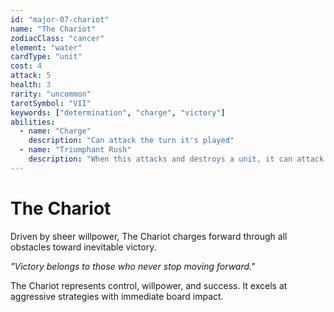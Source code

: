 ```yaml
---
id: "major-07-chariot"
name: "The Chariot"
zodiacClass: "cancer"
element: "water"
cardType: "unit"
cost: 4
attack: 5
health: 3
rarity: "uncommon"
tarotSymbol: "VII"
keywords: ["determination", "charge", "victory"]
abilities:
  - name: "Charge"
    description: "Can attack the turn it's played"
  - name: "Triumphant Rush"
    description: "When this attacks and destroys a unit, it can attack again this turn"
---
```


# The Chariot

Driven by sheer willpower, The Chariot charges forward through all obstacles toward inevitable victory.

*"Victory belongs to those who never stop moving forward."*

The Chariot represents control, willpower, and success. It excels at aggressive strategies with immediate board impact.